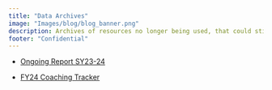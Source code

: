 ```yaml
---
title: "Data Archives"
image: "Images/blog/blog_banner.png"
description: Archives of resources no longer being used, that could still be useful!
footer: "Confidential"
---
```


-   [Ongoing Report SY23-24](https://teachinglabhq.shinyapps.io/OngoingReport_23_24/)

-   [FY24 Coaching Tracker](https://docs.google.com/spreadsheets/d/13d5l1k_oTiEKmnKIAFzoBMFWsr1f__JWkFpLmDesacw/edit?gid=0#gid=0)
